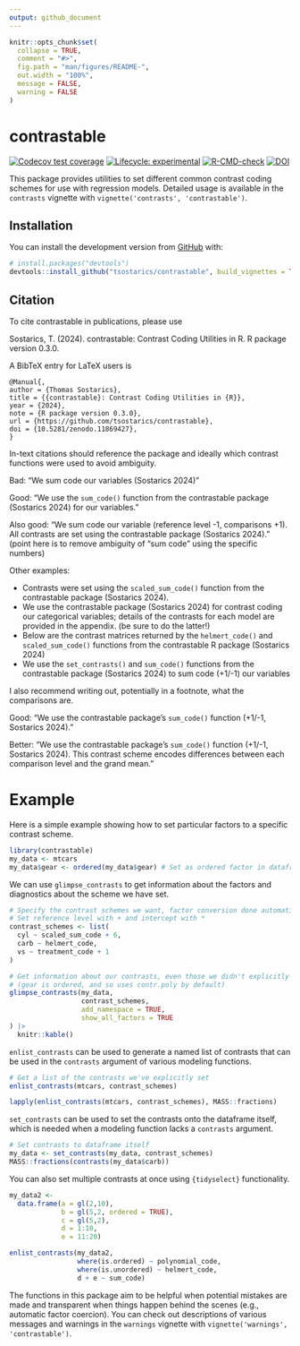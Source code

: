 ```yaml
---
output: github_document
---
```


<!-- README.md is generated from README.Rmd. Please edit that file -->

```r
knitr::opts_chunk$set(
  collapse = TRUE,
  comment = "#>",
  fig.path = "man/figures/README-",
  out.width = "100%",
  message = FALSE,
  warning = FALSE
)
```

# contrastable

<!-- badges: start -->
[![Codecov test coverage](https://codecov.io/gh/tsostarics/contrastable/branch/main/graph/badge.svg?token=PW2NOWO8NE)](https://app.codecov.io/gh/tsostarics/contrastable?branch=main)
[![Lifecycle: experimental](https://img.shields.io/badge/lifecycle-stable-green.svg)](https://lifecycle.r-lib.org/articles/stages.html#stable)
[![R-CMD-check](https://github.com/tsostarics/contrastable/workflows/R-CMD-check/badge.svg)](https://github.com/tsostarics/contrastable/actions)
[![DOI](https://zenodo.org/badge/DOI/10.5281/zenodo.11869428.svg)](https://doi.org/10.5281/zenodo.11869428)

<!-- badges: end -->

This package provides utilities to set different common contrast coding schemes
for use with regression models.
Detailed usage is available in the `contrasts` vignette with 
`vignette('contrasts', 'contrastable')`.


## Installation

You can install the development version from [GitHub](https://github.com/) with:

``` r
# install.packages("devtools")
devtools::install_github("tsostarics/contrastable", build_vignettes = TRUE)
```

## Citation

To cite contrastable in publications, please use

Sostarics, T. (2024). contrastable: Contrast Coding Utilities in R. 
R package version 0.3.0.

A BibTeX entry for LaTeX users is

```
@Manual{,
author = {Thomas Sostarics},
title = {{contrastable}: Contrast Coding Utilities in {R}},
year = {2024},
note = {R package version 0.3.0},
url = {https://github.com/tsostarics/contrastable},
doi = {10.5281/zenodo.11869427},
}
```

In-text citations should reference the package and ideally which contrast 
functions were used to avoid ambiguity.

Bad: "We sum code our variables (Sostarics 2024)"

Good: "We use the `sum_code()` function from the contrastable package (Sostarics 2024) for our variables."

Also good: "We sum code our variable (reference level -1, comparisons +1). All
contrasts are set using the contrastable package (Sostarics 2024)." (point here
is to remove ambiguity of "sum code" using the specific numbers)

Other examples:

- Contrasts were set using the `scaled_sum_code()` function from the contrastable
package (Sostarics 2024).
- We use the contrastable package (Sostarics 2024) for contrast coding our
categorical variables; details of the contrasts for each model are provided in
the appendix. (be sure to do the latter!)
- Below are the contrast matrices returned by the `helmert_code()` and
`scaled_sum_code()` functions from the contrastable R package (Sostarics 2024)
- We use the `set_contrasts()` and `sum_code()` functions from the contrastable package
(Sostarics 2024) to sum code (+1/-1) our variables

I also recommend writing out, potentially in a footnote, what the comparisons are.

Good: "We use the contrastable package's `sum_code()` function (+1/-1, Sostarics 2024)."

Better: "We use the contrastable package's `sum_code()` function (+1/-1, Sostarics 2024).
This contrast scheme encodes differences between each comparison level and the grand mean."


# Example

Here is a simple example showing how to set particular factors to a specific
contrast scheme. 

```r
library(contrastable)
my_data <- mtcars
my_data$gear <- ordered(my_data$gear) # Set as ordered factor in dataframe
```

We can use `glimpse_contrasts` to get information about
the factors and diagnostics about the scheme we have set.

```r
# Specify the contrast schemes we want, factor conversion done automatically
# Set reference level with + and intercept with *
contrast_schemes <- list(
  cyl ~ scaled_sum_code + 6,
  carb ~ helmert_code,
  vs ~ treatment_code + 1
)

# Get information about our contrasts, even those we didn't explicitly set
# (gear is ordered, and so uses contr.poly by default)
glimpse_contrasts(my_data,
                  contrast_schemes,
                  add_namespace = TRUE,
                  show_all_factors = TRUE
) |>
  knitr::kable()
```


`enlist_contrasts` can be used to generate a named list of contrasts
that can be used in the `contrasts` argument of various modeling functions.

```r
# Get a list of the contrasts we've explicitly set
enlist_contrasts(mtcars, contrast_schemes)
```

```r
lapply(enlist_contrasts(mtcars, contrast_schemes), MASS::fractions)
```


`set_contrasts` can be used to set the contrasts onto the dataframe itself,
which is needed when a modeling function lacks a `contrasts` argument.

```r
# Set contrasts to dataframe itself
my_data <- set_contrasts(my_data, contrast_schemes)
MASS::fractions(contrasts(my_data$carb))
```

You can also set multiple contrasts at once using `{tidyselect}` functionality.

```r
my_data2 <- 
  data.frame(a = gl(2,10),
             b = gl(5,2, ordered = TRUE),
             c = gl(5,2),
             d = 1:10,
             e = 11:20)

enlist_contrasts(my_data2,
                 where(is.ordered) ~ polynomial_code,
                 where(is.unordered) ~ helmert_code,
                 d + e ~ sum_code)
```

The functions in this package aim to be helpful when potential mistakes are
made and transparent when things happen behind the scenes (e.g., automatic
factor coercion).
You can check out descriptions of various messages and warnings in the
`warnings` vignette with `vignette('warnings', 'contrastable')`.


